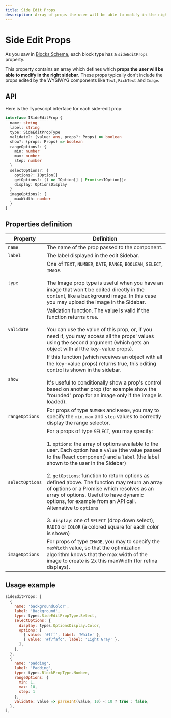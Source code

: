 ```yaml
---
title: Side Edit Props
description: Array of props the user will be able to modify in the right sidebar
---
```


# Side Edit Props

As you saw in [Blocks Schema](/docs/blocks-definition/blocks-schema), each block type has a `sideEditProps` property.

This property contains an array which defines which **props the user will be able to modify in the right sidebar**. These props typically don't include the props edited by the WYSIWYG components like `Text`, `RichText` and `Image`.

## API

Here is the Typescript interface for each side-edit prop:

```ts
interface ISideEditProp {
  name: string
  label: string
  type: SideEditPropType
  validate?: (value: any, props?: Props) => boolean
  show?: (props: Props) => boolean
  rangeOptions?: {
    min: number
    max: number
    step: number
  }
  selectOptions?: {
    options?: IOption[]
    getOptions?: () => IOption[] | Promise<IOption[]>
    display: OptionsDisplay
  }
  imageOptions?: {
    maxWidth: number
  }
}
```

## Properties definition

| Property | Definition |
| --- | --- |
| `name` | The name of the prop passed to the component. |
| `label` | The label displayed in the edit Sidebar. |
| `type` | One of `TEXT`, `NUMBER`, `DATE`, `RANGE`, `BOOLEAN`, `SELECT`, `IMAGE`.<br /><br />The Image prop type is useful when you have an image that won't be edited directly in the content, like a background image. In this case you may upload the image in the Sidebar. |
| `validate` | Validation function. The value is valid if the function returns `true`.<br /><br />You can use the value of this prop, or, if you need it, you may access all the props' values using the second argument (which gets an object with all the key-value props). |
| `show` | If this function (which receives an object with all the key-value props) returns true, this editing control is shown in the sidebar.<br /><br />It's useful to conditionally show a prop's control based on another prop (for example show the "rounded" prop for an image only if the image is loaded). |
| `rangeOptions` | For props of type `NUMBER` and `RANGE`, you may to specify the `min`, `max` and `step` values to correctly display the range selector. |
| `selectOptions` | For a props of type `SELECT`, you may specify:<br /><br />1. `options`: the array of options available to the user. Each option has a `value` (the value passed to the React component) and a `label` (the label shown to the user in the Sidebar)<br /><br />2. `getOptions`: function to return options as defined above. The function may return an array of options or a Promise which resolves as an array of options. Useful to have dynamic options, for example from an API call. Alternative to `options`<br /><br />3. `display`: one of `SELECT` (drop down select), `RADIO` or `COLOR` (a colored square for each color is shown) |
| `imageOptions` | For props of type `IMAGE`, you may to specify the `maxWidth` value, so that the optimization algorithm knows that the max width of the image to create is 2x this maxWidth (for retina displays). |

## Usage example

```jsx
sideEditProps: [
  {
    name: 'backgroundColor',
    label: 'Background',
    type: types.SideEditPropType.Select,
    selectOptions: {
      display: types.OptionsDisplay.Color,
      options: [
        { value: '#fff', label: 'White' },
        { value: '#f7fafc', label: 'Light Gray' },
      ],
    },
  },
  {
    name: 'padding',
    label: 'Padding',
    type: types.BlockPropType.Number,
    rangeOptions: {
      min: 1,
      max: 10,
      step: 1
    },
    validate: value => parseInt(value, 10) < 10 ? true : false,
  },
],
```
